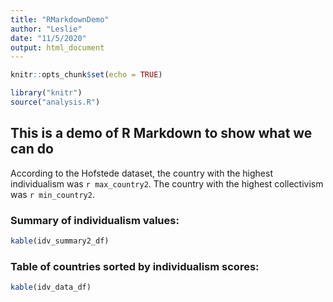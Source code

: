 ```yaml
---
title: "RMarkdownDemo"
author: "Leslie"
date: "11/5/2020"
output: html_document
---
```


```r
knitr::opts_chunk$set(echo = TRUE)
```

```r
library("knitr")
source("analysis.R")
```

## This is a demo of R Markdown to show what we can do

According to the Hofstede dataset, the country with the highest individualism
was `r max_country2`. The country with the highest collectivism was `r min_country2`.

### Summary of individualism values:
```r
kable(idv_summary2_df)
```

### Table of countries sorted by individualism scores:
```r
kable(idv_data_df)
```